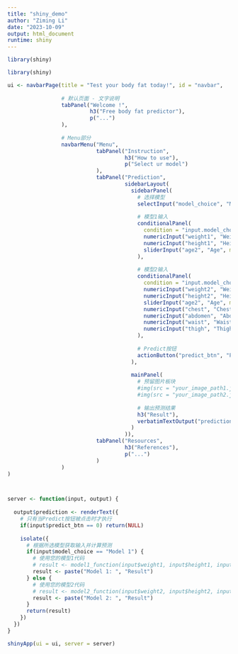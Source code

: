 ```yaml
---
title: "shiny_demo"
author: "Ziming Li"
date: "2023-10-09"
output: html_document
runtime: shiny
---
```

```r
library(shiny)

library(shiny)

ui <- navbarPage(title = "Test your body fat today!", id = "navbar",
                 
                 # 默认页面 - 文字说明
                 tabPanel("Welcome !",
                          h3("Free body fat predictor"),
                          p("...")
                 ),
                 
                 # Menu部分
                 navbarMenu("Menu",
                            tabPanel("Instruction",
                                     h3("How to use"),
                                     p("Select ur model")
                            ),
                            tabPanel("Prediction",
                                     sidebarLayout(
                                       sidebarPanel(
                                         # 选择模型
                                         selectInput("model_choice", "Model", choices = c("Model 1", "Model 2")),
                                         
                                         # 模型1输入
                                         conditionalPanel(
                                           condition = "input.model_choice == 'Model 1'",
                                           numericInput("weight1", "Weight", 70),
                                           numericInput("height1", "Height", 170),
                                           sliderInput("age2", "Age", min = 0, max = 100, value = 0)
                                         ),
                                         
                                         # 模型2输入
                                         conditionalPanel(
                                           condition = "input.model_choice == 'Model 2'",
                                           numericInput("weight2", "Weight", 70),
                                           numericInput("height2", "Height", 170),
                                           sliderInput("age2", "Age", min = 0, max = 100, value = 0),
                                           numericInput("chest", "Chest", 90),
                                           numericInput("abdomen", "Abdomen", 85),
                                           numericInput("waist", "Waist", 80),
                                           numericInput("thigh", "Thigh", 60)
                                         ),
                                         
                                         # Predict按钮
                                         actionButton("predict_btn", "Predict")
                                       ),
                                       
                                       mainPanel(
                                         # 预留图片板块
                                         #img(src = "your_image_path1.jpg", height = "100px"),
                                         #img(src = "your_image_path2.jpg", height = "100px"),
                                         
                                         # 输出预测结果
                                         h3("Result"),
                                         verbatimTextOutput("prediction")
                                       )
                                     )),
                            tabPanel("Resources",
                                     h3("References"),
                                     p("...")
                            )
                 )
)



server <- function(input, output) {
  
  output$prediction <- renderText({
    # 只有当Predict按钮被点击时才执行
    if(input$predict_btn == 0) return(NULL)
    
    isolate({
      # 根据所选模型获取输入并计算预测
      if(input$model_choice == "Model 1") {
        # 使用您的模型1代码
        # result <- model1_function(input$weight1, input$height1, input$age1)
        result <- paste("Model 1: ", "Result")
      } else {
        # 使用您的模型2代码
        # result <- model2_function(input$weight2, input$height2, input$age2, input$chest, input$abdomen, input$waist, input$thigh, input$degree)
        result <- paste("Model 2: ", "Result")
      }
      return(result)
    })
  })
}

shinyApp(ui = ui, server = server)


```

